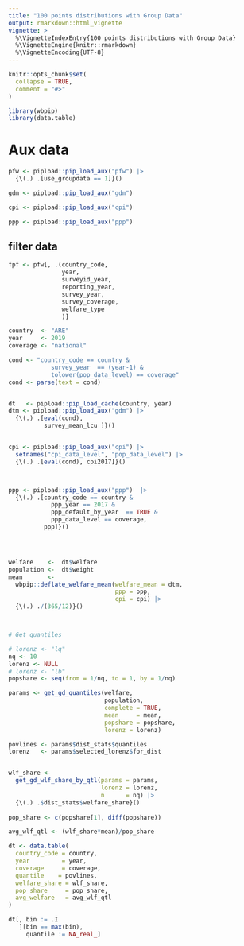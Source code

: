 ```yaml
---
title: "100 points distributions with Group Data"
output: rmarkdown::html_vignette
vignette: >
  %\VignetteIndexEntry{100 points distributions with Group Data}
  %\VignetteEngine{knitr::rmarkdown}
  %\VignetteEncoding{UTF-8}
---
```


```r
knitr::opts_chunk$set(
  collapse = TRUE,
  comment = "#>"
)
```

```r
library(wbpip)
library(data.table)
```


# Aux data

```r

pfw <- pipload::pip_load_aux("pfw") |> 
  {\(.) .[use_groupdata == 1]}()

gdm <- pipload::pip_load_aux("gdm") 

cpi <- pipload::pip_load_aux("cpi") 

ppp <- pipload::pip_load_aux("ppp") 

```


## filter data 

```r

fpf <- pfw[, .(country_code, 
               year, 
               surveyid_year,
               reporting_year,
               survey_year,
               survey_coverage, 
               welfare_type
               )]

```



```r







country  <- "ARE"
year     <- 2019
coverage <- "national"

cond <- "country_code == country & 
            survey_year  == (year-1) &
            tolower(pop_data_level) == coverage"
cond <- parse(text = cond)


dt   <- pipload::pip_load_cache(country, year)
dtm <- pipload::pip_load_aux("gdm") |> 
  {\(.) .[eval(cond),
          survey_mean_lcu ]}()


cpi <- pipload::pip_load_aux("cpi") |> 
  setnames("cpi_data_level", "pop_data_level") |> 
  {\(.) .[eval(cond), cpi2017]}()



ppp <- pipload::pip_load_aux("ppp")  |> 
  {\(.) .[country_code == country &
            ppp_year == 2017 &
            ppp_default_by_year  == TRUE & 
            ppp_data_level == coverage, 
          ppp]}() 




welfare    <-  dt$welfare
population <-  dt$weight
mean       <- 
  wbpip::deflate_welfare_mean(welfare_mean = dtm, 
                              ppp = ppp, 
                              cpi = cpi) |>
  {\(.) ./(365/12)}()



# Get quantiles

# lorenz <- "lq"
nq <- 10
lorenz <- NULL
# lorenz <- "lb"
popshare <- seq(from = 1/nq, to = 1, by = 1/nq)

params <- get_gd_quantiles(welfare,
                           population,
                           complete = TRUE, 
                           mean     = mean,
                           popshare = popshare, 
                           lorenz = lorenz)

povlines <- params$dist_stats$quantiles
lorenz   <- params$selected_lorenz$for_dist


wlf_share <- 
  get_gd_wlf_share_by_qtl(params = params, 
                          lorenz = lorenz, 
                          n      = nq) |> 
  {\(.) .$dist_stats$welfare_share}()
  
pop_share <- c(popshare[1], diff(popshare))

avg_wlf_qtl <- (wlf_share*mean)/pop_share

dt <- data.table(
  country_code = country, 
  year         = year, 
  coverage     = coverage, 
  quantile    = povlines, 
  welfare_share = wlf_share, 
  pop_share     = pop_share,
  avg_welfare   = avg_wlf_qtl
)

dt[, bin := .I
   ][bin == max(bin), 
     quantile := NA_real_]

```

